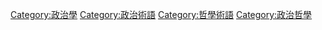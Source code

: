 [[Category:政治學|Category:政治學]]
[[Category:政治術語|Category:政治術語]]
[[Category:哲學術語|Category:哲學術語]]
[[Category:政治哲學|Category:政治哲學]]